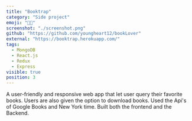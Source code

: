 ```yaml
---
title: "Booktrap"
category: "Side project"
emoji: "👨‍💼"
screenshot: "./screenshot.png"
github: "https://github.com/youngheart12/bookLover"
external: "https://booktrap.herokuapp.com/"
tags:
  - MongoDB
  - React.js
  - Redux
  - Express
visible: true
position: 3
---
```


A user-friendly and responsive web app that let user query their favorite books. Users are also given the option to download books. Used the Api's of Google Books and New York time. Built both the frontend and the Backend.
